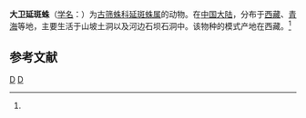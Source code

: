 {{Speciesbox
| taxon = Ectatosticta davidi
| binomial_authority = (Simon, 1888)<ref name='id12796'>{{cite web| url =http://www.bioinfo.cn/db05/BjdwSpecies.php?action=view&id=12796| title =大卫延斑蛛| work =《中国动物物种编目数据库》| publisher =中国科学院微生物研究所| author =中国科学院动物研究所| accessdate =2009-04-28| deadurl =yes| archiveurl =https://web.archive.org/web/20160305105205/http://www.bioinfo.cn/db05/BjdwSpecies.php?action=view&id=12796| archivedate =2016-03-05}}</ref>
}}

'''大卫延斑蛛'''（[[学名|学名]]：{{lang|la|''Ectatosticta davidi''}}）为[[古筛蛛科|古筛蛛科]][[延斑蛛属|延斑蛛属]]的动物。在[[中国大陆|中国大陆]]，分布于[[西藏|西藏]]、[[青海|青海]]等地，主要生活于山坡土洞以及河边石坝石洞中。该物种的模式产地在西藏。<ref name='id12796'/>

== 参考文献 ==
{{reflist}}

{{蜘蛛小作品}}

{{taxonbar}}
[[Category:_1888年描述的动物|D]]
[[Category:延斑蛛属|D]]